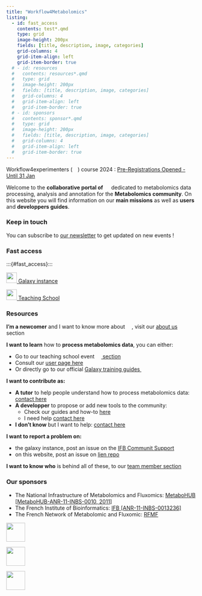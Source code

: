 ---
title: "Workflow4Metabolomics"
listing: 
  - id: fast_access
    contents: test*.qmd
    type: grid
    image-height: 200px
    fields: [title, description, image, categories]
    grid-columns: 4
    grid-item-align: left
    grid-item-border: true
  # - id: resources
  #   contents: resources*.qmd
  #   type: grid
  #   image-height: 200px
  #   fields: [title, description, image, categories]
  #   grid-columns: 4
  #   grid-item-align: left
  #   grid-item-border: true
  # - id: sponsors
  #   contents: sponsor*.qmd
  #   type: grid
  #   image-height: 200px
  #   fields: [title, description, image, categories]
  #   grid-columns: 4
  #   grid-item-align: left
  #   grid-item-border: true
---

:::{.callout-important}
Workflow4experimenters (![](/images/W4E_icon.svg){height=1em}) course 2024  : [Pre-Registrations Opened - Until 31 Jan](https://workflow4metabolomics.org/W4E2024)
:::

Welcome to the **collaborative portal of** ![](/images/W4M_icon.svg){height=1em} dedicated to metabolomics data processing,
analysis and annotation for the **Metabolomics community**. On this website you will find information on our **main 
missions** as well as **users** and **developpers guides**.



### Keep in touch

You can subscribe to [our newsletter](https://groupes.france-bioinformatique.fr/sympa/subscribe/workflow4metabolomics-newsletter?previous_action=info) to get updated on new events !


### Fast access

:::{#fast_access}:::

::: {.grid}
:::{.g-col-6}

[![](https://galaxyproject.org/images/galaxy-logos/galaxy_project_logo_square.png){height=2em} Galaxy instance](https://workflow4metabolomics.usegalaxy.fr/)

:::
:::{.g-col-6}
[![](/images/W4E_icon.svg){height=2em} Teaching School](https://workflow4metabolomics.org/W4E2024)

:::
:::

### Resources


**I'm a newcomer** and I want to know more about ![](/images/W4M_icon.svg){height=1em}, visit our [about us](about.qmd) section

**I want to learn** how to **process metabolomics data**, you can either:

* Go to our teaching school event [![](/images/W4E_icon.svg){height=1em} section](TODO)
* Consult our [user page here](tooluser.qmd)
* Or directly go to our official [Galaxy training guides ![](https://training.galaxyproject.org/training-material/assets/images/GTN-60px.png){height=1em}](https://training.galaxyproject.org/training-material/topics/metabolomics/)

**I want to contribute as:**

* **A tutor** to help people understand how to process metabolomics data: [contact here](TODO)  
*  **A developper** to propose or add new tools to the community:
    + Check our guides and how-to [here](TODO)  
    +  I need help [contact here](TODO)  
* **I don't know** but I want to help: [contact here](TODO)  

**I want to report a problem on:**

* the galaxy instance, post an issue on the [IFB Communit Support](https://community.france-bioinformatique.fr/c/workflow4metabolomics/10)
* on this website, post an issue on [lien repo](TODO)


**I want to know who** is behind all of these, to our [team member section](listing_team.qmd)


### Our sponsors

* The National Infrastructure of Metabolomics and Fluxomics: [MetaboHUB [MetaboHUB-ANR-11-INBS-0010, 2011]](https://www.metabohub.fr/)
* The French Institute of Bioinformatics: [IFB [ANR-11-INBS-0013236]](https://www.france-bioinformatique.fr/)
* The French Network of Metabolomic and Fluxomic: [RFMF](https://www.rfmf.fr/)

::: {layout-ncol=3 layout-valign="center"}

[![](https://www.metabohub.fr/media/752){height=50}](https://www.metabohub.fr/)

[![](https://www.france-bioinformatique.fr/wp-content/uploads/logo-ifb-couleur.svg){height=50}](https://www.france-bioinformatique.fr/)

[![](https://www.rfmf.fr/wp-content/uploads/2020/06/logo_seul.png){height=50}](https://www.rfmf.fr/)

:::